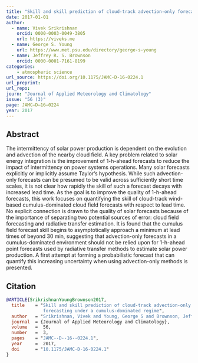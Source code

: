 ```yaml
---
title: "Skill and skill prediction of cloud-track advection-only forecasting under a cumulus-dominated regime"
date: 2017-01-01
author: 
  - name: Vivek Srikrishnan
    orcid: 0000-0003-0049-3805
    url: https://viveks.me
  - name: George S. Young
    url: https://www.met.psu.edu/directory/george-s-young
  - name: Jeffrey R. S. Brownson
    orcid: 0000-0001-7161-8199
categories:
    - atmospheric science
url_source: https://doi.org/10.1175/JAMC-D-16-0224.1
url_preprint: 
url_repo: 
journ: "Journal of Applied Meteorology and Climatology"
issue: "56 (3)"
page: JAMC–D–16–0224
year: 2017
---
```


## Abstract

The intermittency of solar power production is dependent on the evolution and advection of the nearby cloud field. A key problem related to solar energy integration is the improvement of 1-h-ahead forecasts to reduce the impact of intermittency on power systems operations. Many solar forecasts explicitly or implicitly assume Taylor’s hypothesis. While such advection-only forecasts can be presumed to be valid across sufficiently short time scales, it is not clear how rapidly the skill of such a forecast decays with increased lead time. As the goal is to improve the quality of 1-h-ahead forecasts, this work focuses on quantifying the skill of cloud-track wind-based cumulus-dominated cloud field forecasts with respect to lead time. No explicit connection is drawn to the quality of solar forecasts because of the importance of separating two potential sources of error: cloud field forecasting and radiative transfer estimation. It is found that the cumulus field forecast skill begins to asymptotically approach a minimum at lead times of beyond 30 min, suggesting that advection-only forecasts in a cumulus-dominated environment should not be relied upon for 1-h-ahead point forecasts used by radiative transfer methods to estimate solar power production. A first attempt at forming a probabilistic forecast that can quantify this increasing uncertainty when using advection-only methods is presented.

## Citation

```bibtex
@ARTICLE{SrikrishnanYoungBrownson2017,
  title    = "Skill and skill prediction of cloud-track advection-only
              forecasting under a cumulus-dominated regime",
  author   = "Srikrishnan, Vivek and Young, George S and Brownson, Jeffrey R S",
  journal  = {Journal of Applied Meteorology and Climatology},
  volume   =  56,
  number   =  3,
  pages    = "JAMC--D--16--0224.1",
  year     =  2017,
  doi      = "10.1175/JAMC-D-16-0224.1"
}
```